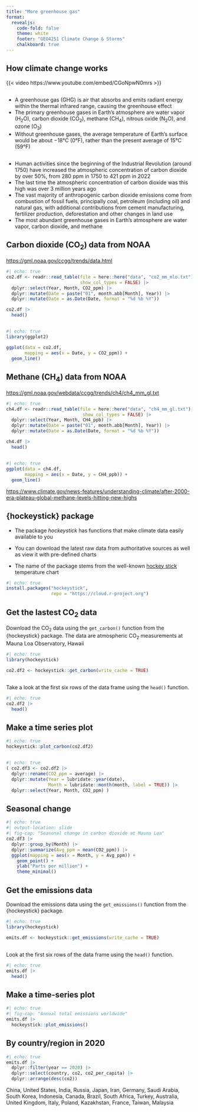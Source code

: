 ```yaml
---
title: "More greenhouse gas"
format: 
  revealjs:
    code-fold: false
    theme: white
    footer: "GEO4251 Climate Change & Storms"
    chalkboard: true
---
```


## How climate change works

{{< video https://www.youtube.com/embed/CGoNpwN0mrs >}}

##

-   A greenhouse gas (GHG) is air that absorbs and emits radiant energy within the thermal infrared range, causing the greenhouse effect
-   The primary greenhouse gases in Earth's atmosphere are water vapor (H~2~O), carbon dioxide (CO~2~), methane (CH~4~), nitrous oxide (N~2~O), and ozone (O~3~)
-   Without greenhouse gases, the average temperature of Earth's surface would be about −18°C (0°F), rather than the present average of 15°C (59°F)

##

-   Human activities since the beginning of the Industrial Revolution (around 1750) have increased the atmospheric concentration of carbon dioxide by over 50%, from 280 ppm in 1750 to 421 ppm in 2022
-   The last time the atmospheric concentration of carbon dioxide was this high was over 3 million years ago
-   The vast majority of anthropogenic carbon dioxide emissions come from combustion of fossil fuels, principally coal, petroleum (including oil) and natural gas, with additional contributions from cement manufacturing, fertilizer production, deforestation and other changes in land use
-   The most abundant greenhouse gases in Earth's atmosphere are water vapor, carbon dioxide, and methane


## Carbon dioxide (CO~2~) data from NOAA

<https://gml.noaa.gov/ccgg/trends/data.html>

```r
#| echo: true
co2.df <- readr::read_table(file = here::here("data", "co2_mm_mlo.txt"), 
                            show_col_types = FALSE) |>
  dplyr::select(Year, Month, CO2_ppm) |>
  dplyr::mutate(Date = paste("01", month.abb[Month], Year)) |>
  dplyr::mutate(Date = as.Date(Date, format = "%d %b %Y"))

co2.df |>
  head()
```

##

```r
#| echo: true
library(ggplot2)

ggplot(data = co2.df,
       mapping = aes(x = Date, y = CO2_ppm)) +
  geom_line()
```

## Methane (CH~4~) data from NOAA 

<https://gml.noaa.gov/webdata/ccgg/trends/ch4/ch4_mm_gl.txt>

```r
#| echo: true
ch4.df <- readr::read_table(file = here::here("data", "ch4_mm_gl.txt"), 
                             show_col_types = FALSE) |>
  dplyr::select(Year, Month, CH4_ppb) |>
  dplyr::mutate(Date = paste("01", month.abb[Month], Year)) |>
  dplyr::mutate(Date = as.Date(Date, format = "%d %b %Y"))

ch4.df |>
  head()
```

##

```r
#| echo: true
ggplot(data = ch4.df,
       mapping = aes(x = Date, y = CH4_ppb)) +
  geom_line()
```

<https://www.climate.gov/news-features/understanding-climate/after-2000-era-plateau-global-methane-levels-hitting-new-highs>

## {hockeystick} package

-   The package *hockeystick* has functions that make climate data easily available to you

-   You can download the latest raw data from authoritative sources as well as view it with pre-defined charts

-   The name of the package stems from the well-known [hockey stick](https://en.wikipedia.org/wiki/Hockey_stick_graph) temperature chart

```r
#| echo: true
install.packages("hockeystick",
                 repo = "https://cloud.r-project.org")
```

## Get the lastest CO~2~ data

Download the CO~2~ data using the `get_carbon()` function from the {hockeystick} package. The data are atmospheric CO~2~ measurements at Mauna Loa Observatory, Hawaii

```r
#| echo: true
library(hockeystick)

co2.df2 <- hockeystick::get_carbon(write_cache = TRUE)
```

## 

Take a look at the first six rows of the data frame using the `head()` function.

```r
#| echo: true
co2.df2 |>
  head()
```

## Make a time series plot

```r
#| echo: true
hockeystick::plot_carbon(co2.df2)
```

## 

```r
#| echo: true
( co2.df3 <- co2.df2 |>
  dplyr::rename(CO2_ppm = average) |>
  dplyr::mutate(Year = lubridate::year(date),
                Month = lubridate::month(month, label = TRUE)) |>
  dplyr::select(Year, Month, CO2_ppm) )
```

## Seasonal change

```r
#| echo: true
#| output-location: slide 
#| fig-cap: "Seasonal change in carbon dioxide at Mauna Loa"
co2.df3 |>
  dplyr::group_by(Month) |>
  dplyr::summarize(Avg_ppm = mean(CO2_ppm)) |>
  ggplot(mapping = aes(x = Month, y = Avg_ppm)) +
    geom_point() +
    ylab("Parts per million") +
    theme_minimal()
```

## Get the emissions data

Download the emissions data using the `get_emissions()` function from the {hockeystick} package.

```r
#| echo: true
library(hockeystick)

emits.df <- hockeystick::get_emissions(write_cache = TRUE)
```

##

Look at the first six rows of the data frame using the `head()` function.

```r
#| echo: true
emits.df |>
  head()
```

## Make a time-series plot

```r
#| echo: true
#| fig-cap: "Annual total emissions worldwide"
emits.df |>
  hockeystick::plot_emissions()
```

## By country/region in 2020
```r
#| echo: true
emits.df |>
  dplyr::filter(year == 2020) |>
  dplyr::select(country, co2, co2_per_capita) |>
  dplyr::arrange(desc(co2))
```

China, United States, India, Russia, Japan, Iran, Germany, Saudi Arabia, South Korea, Indonesia, Canada, Brazil, South Africa, Turkey, Australia, United Kingdom, Italy, Poland, Kazakhstan, France, Taiwan, Malaysia
